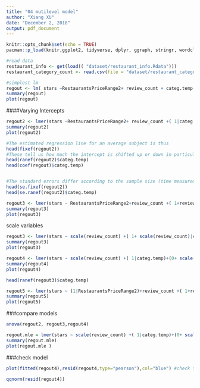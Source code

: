```yaml
---
title: "04 mutilevel model"
author: "Xiang XU"
date: "December 2, 2018"
output: pdf_document
---
```



```r
knitr::opts_chunk$set(echo = TRUE)
pacman::p_load(knitr,ggplot2, tidyverse, dplyr, ggraph, stringr, wordcloud, tidytext,tidyr,lubridate, widyr,jsonlite,sentimentr, benford.analysis, magrittr,lme4,arm)

```
```r
#read data
restaurant_info <- get(load(( "dataset/restaurant_info.Rdata")))
restaurant_category_count <- read.csv(file = "dataset/restaurant_category_count.csv")
```
```r
#simplest lm
regout <- lm( stars ~RestaurantsPriceRange2+ review_count + categ.temp-1 ,restaurant_info)
summary(regout)
plot(regout)
```

####Varying Intercepts
```r
regout2 <- lmer(stars ~RestaurantsPriceRange2+ review_count +( 1|categ.temp) ,restaurant_info)
summary(regout2)
plot(regout2)

#The estimated regression line for an average subject is thus 
head(fixef(regout2))
#These tell us how much the intercept is shifted up or down in particular subjects
head(ranef(regout2)$categ.temp)
head(coef(regout)$categ.temp)


#The standard errors differ according to the sample size (time measurements) within each subject
head(se.fixef(regout2))
head(se.ranef(regout2)$categ.temp)
```


```r
regout3 <- lmer(stars ~ RestaurantsPriceRange2+review_count +( 1+review_count|categ.temp) ,restaurant_info)
summary(regout3)
plot(regout3)
```
 
 scale variables
```r
regout3 <- lmer(stars ~ scale(review_count) +( 1+ scale(review_count)|categ.temp) ,restaurant_info)
summary(regout3)
plot(regout3)
```
 
 
```r
regout4 <- lmer(stars ~ scale(review_count) +( 1|categ.temp)+(0+ scale(review_count)|categ.temp) ,restaurant_info)
summary(regout4)
plot(regout4)

head(ranef(regout3)$categ.temp)
```

```r
regout5 <- lmer(stars ~ (1|RestaurantsPriceRange2)+review_count +( 1+review_count|categ.temp) ,restaurant_info)
summary(regout5)
plot(regout5)
```

 ###compare models
```r
anova(regout2, regout3,regout4)
```
 
```r
regout.mle = lmer(stars ~ scale(review_count) +( 1|categ.temp)+(0+ scale(review_count)|categ.temp) ,restaurant_info, REML=FALSE)
summary(regout.mle)
plot(regout.mle )
```

###check model
```r
plot(fitted(regout4),resid(regout4,type="pearson"),col="blue") #check the constant standard deviation
```

```r
qqnorm(resid(regout4))
```


